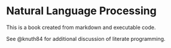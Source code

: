 # Natural Language Processing

This is a book created from markdown and executable code.

See @knuth84 for additional discussion of literate programming.
